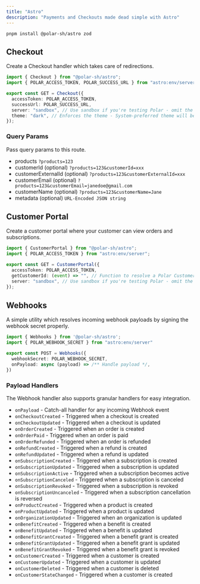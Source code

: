 ```yaml
---
title: "Astro"
description: "Payments and Checkouts made dead simple with Astro"
---
```


`pnpm install @polar-sh/astro zod`

## Checkout

Create a Checkout handler which takes care of redirections.

```typescript
import { Checkout } from "@polar-sh/astro";
import { POLAR_ACCESS_TOKEN, POLAR_SUCCESS_URL } from "astro:env/server";

export const GET = Checkout({
  accessToken: POLAR_ACCESS_TOKEN,
  successUrl: POLAR_SUCCESS_URL,
  server: "sandbox", // Use sandbox if you're testing Polar - omit the parameter or pass 'production' otherwise
  theme: "dark", // Enforces the theme - System-preferred theme will be set if left omitted
});
```

### Query Params

Pass query params to this route.

- products `?products=123`
- customerId (optional) `?products=123&customerId=xxx`
- customerExternalId (optional) `?products=123&customerExternalId=xxx`
- customerEmail (optional) `?products=123&customerEmail=janedoe@gmail.com`
- customerName (optional) `?products=123&customerName=Jane`
- metadata (optional) `URL-Encoded JSON string`

## Customer Portal

Create a customer portal where your customer can view orders and subscriptions.

```typescript
import { CustomerPortal } from "@polar-sh/astro";
import { POLAR_ACCESS_TOKEN } from "astro:env/server";

export const GET = CustomerPortal({
  accessToken: POLAR_ACCESS_TOKEN,
  getCustomerId: (event) => "", // Function to resolve a Polar Customer ID
  server: "sandbox", // Use sandbox if you're testing Polar - omit the parameter or pass 'production' otherwise
});
```

## Webhooks

A simple utility which resolves incoming webhook payloads by signing the webhook secret properly.

```typescript
import { Webhooks } from '@polar-sh/astro';
import { POLAR_WEBHOOK_SECRET } from "astro:env/server"

export const POST = Webhooks({
  webhookSecret: POLAR_WEBHOOK_SECRET,
  onPayload: async (payload) => /** Handle payload */,
})
```

### Payload Handlers

The Webhook handler also supports granular handlers for easy integration.

- `onPayload` - Catch-all handler for any incoming Webhook event
- `onCheckoutCreated` - Triggered when a checkout is created
- `onCheckoutUpdated` - Triggered when a checkout is updated
- `onOrderCreated` - Triggered when an order is created
- `onOrderPaid` - Triggered when an order is paid
- `onOrderRefunded` - Triggered when an order is refunded
- `onRefundCreated` - Triggered when a refund is created
- `onRefundUpdated` - Triggered when a refund is updated
- `onSubscriptionCreated` - Triggered when a subscription is created
- `onSubscriptionUpdated` - Triggered when a subscription is updated
- `onSubscriptionActive` - Triggered when a subscription becomes active
- `onSubscriptionCanceled` - Triggered when a subscription is canceled
- `onSubscriptionRevoked` - Triggered when a subscription is revoked
- `onSubscriptionUncanceled` - Triggered when a subscription cancellation is reversed
- `onProductCreated` - Triggered when a product is created
- `onProductUpdated` - Triggered when a product is updated
- `onOrganizationUpdated` - Triggered when an organization is updated
- `onBenefitCreated` - Triggered when a benefit is created
- `onBenefitUpdated` - Triggered when a benefit is updated
- `onBenefitGrantCreated` - Triggered when a benefit grant is created
- `onBenefitGrantUpdated` - Triggered when a benefit grant is updated
- `onBenefitGrantRevoked` - Triggered when a benefit grant is revoked
- `onCustomerCreated` - Triggered when a customer is created
- `onCustomerUpdated` - Triggered when a customer is updated
- `onCustomerDeleted` - Triggered when a customer is deleted
- `onCustomerStateChanged` - Triggered when a customer is created

